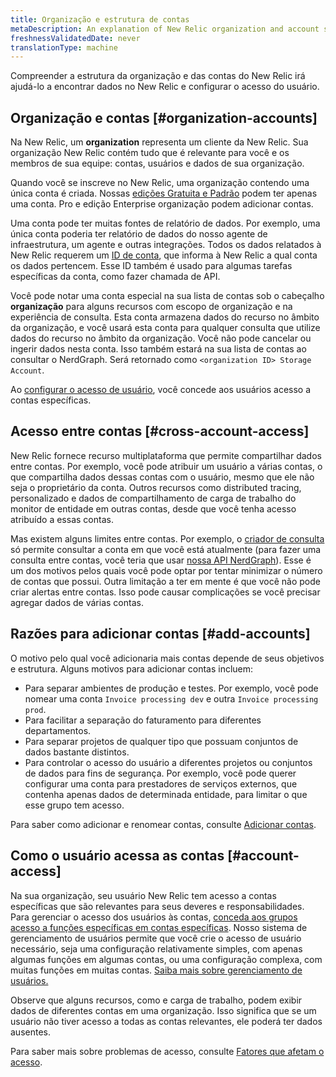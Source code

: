 ```yaml
---
title: Organização e estrutura de contas
metaDescription: An explanation of New Relic organization and account structure.
freshnessValidatedDate: never
translationType: machine
---
```


Compreender a estrutura da organização e das contas do New Relic irá ajudá-lo a encontrar dados no New Relic e configurar o acesso do usuário.

## Organização e contas [#organization-accounts]

Na New Relic, um <DNT>**organization**</DNT> representa um cliente da New Relic. Sua organização New Relic contém tudo que é relevante para você e os membros de sua equipe: contas, usuários e dados de sua organização.

Quando você se inscreve no New Relic, uma organização contendo uma única conta é criada. Nossas [edições Gratuita e Padrão](/docs/accounts/accounts-billing/new-relic-one-pricing-billing/new-relic-one-pricing-billing#editions) podem ter apenas uma conta. Pro e edição Enterprise organização podem adicionar contas.

Uma conta pode ter muitas fontes de relatório de dados. Por exemplo, uma única conta poderia ter relatório de dados do nosso agente de infraestrutura, um agente <InlinePopover type="apm" />e outras integrações. Todos os dados relatados à New Relic requerem um [ID de conta](/docs/accounts/accounts-billing/account-structure/account-id), que informa à New Relic a qual conta os dados pertencem. Esse ID também é usado para algumas tarefas específicas da conta, como fazer chamada de API.

Você pode notar uma conta especial na sua lista de contas sob o cabeçalho <strong>organização</strong> para alguns recursos com escopo de organização e na experiência de consulta. Esta conta armazena dados do recurso no âmbito da organização, e você usará esta conta para qualquer consulta que utilize dados do recurso no âmbito da organização. Você não pode cancelar ou ingerir dados nesta conta. Isso também estará na sua lista de contas ao consultar o NerdGraph. Será retornado como `<organization ID> Storage Account`.

Ao [configurar o acesso de usuário](#account-access), você concede aos usuários acesso a contas específicas.

## Acesso entre contas [#cross-account-access]

New Relic fornece recurso multiplataforma que permite compartilhar dados entre contas. Por exemplo, você pode atribuir um usuário a várias contas, o que compartilha dados dessas contas com o usuário, mesmo que ele não seja o proprietário da conta. Outros recursos como distributed tracing, <InlinePopover type="dashboards" />personalizado e dados de compartilhamento de carga de trabalho do monitor de entidade em outras contas, desde que você tenha acesso atribuído a essas contas.

Mas existem alguns limites entre contas. Por exemplo, o [criador de consulta](/docs/query-your-data/explore-query-data/query-builder/introduction-query-builder) só permite consultar a conta em que você está atualmente (para fazer uma consulta entre contas, você teria que usar [nossa API NerdGraph](/docs/apis/nerdgraph/examples/nerdgraph-nrql-tutorial)). Esse é um dos motivos pelos quais você pode optar por tentar minimizar o número de contas que possui. Outra limitação a ter em mente é que você não pode criar alertas entre contas. Isso pode causar complicações se você precisar agregar dados de várias contas.

## Razões para adicionar contas [#add-accounts]

O motivo pelo qual você adicionaria mais contas depende de seus objetivos e estrutura. Alguns motivos para adicionar contas incluem:

* Para separar ambientes de produção e testes. Por exemplo, você pode nomear uma conta `Invoice processing dev` e outra `Invoice processing prod`.
* Para facilitar a separação do faturamento para diferentes departamentos.
* Para separar projetos de qualquer tipo que possuam conjuntos de dados bastante distintos.
* Para controlar o acesso do usuário a diferentes projetos ou conjuntos de dados para fins de segurança. Por exemplo, você pode querer configurar uma conta para prestadores de serviços externos, que contenha apenas dados de determinada entidade, para limitar o que esse grupo tem acesso.

Para saber como adicionar e renomear contas, consulte [Adicionar contas](/docs/accounts/accounts-billing/account-structure/add-accounts).

## Como o usuário acessa as contas [#account-access]

Na sua organização, seu usuário New Relic tem acesso a contas específicas que são relevantes para seus deveres e responsabilidades. Para gerenciar o acesso dos usuários às contas, [conceda aos grupos acesso a funções específicas em contas específicas](/docs/accounts/accounts-billing/new-relic-one-user-management/user-management-concepts#understand-concepts). Nosso sistema de gerenciamento de usuários permite que você crie o acesso de usuário necessário, seja uma configuração relativamente simples, com apenas algumas funções em algumas contas, ou uma configuração complexa, com muitas funções em muitas contas. [Saiba mais sobre gerenciamento de usuários.](/docs/accounts/accounts-billing/new-relic-one-user-management)

Observe que alguns recursos, como <InlinePopover type="dashboards" />e carga de trabalho, podem exibir dados de diferentes contas em uma organização. Isso significa que se um usuário não tiver acesso a todas as contas relevantes, ele poderá ter dados ausentes.

Para saber mais sobre problemas de acesso, consulte [Fatores que afetam o acesso](/docs/accounts/accounts-billing/account-structure/factors-affecting-access-features-data/).